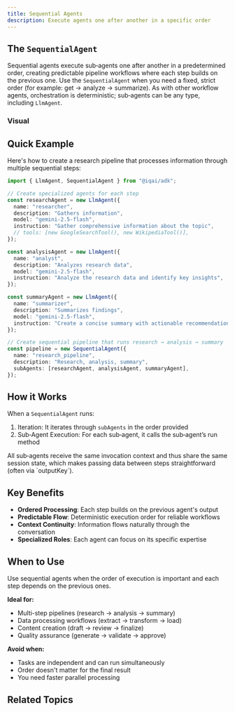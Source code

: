```yaml
---
title: Sequential Agents
description: Execute agents one after another in a specific order
---
```



## The `SequentialAgent`

Sequential agents execute sub‑agents one after another in a predetermined order, creating predictable pipeline workflows where each step builds on the previous one. Use the `SequentialAgent` when you need a fixed, strict order (for example: get → analyze → summarize). As with other workflow agents, orchestration is deterministic; sub‑agents can be any type, including `LlmAgent`.

### Visual

<Mermaid
  chart="
flowchart TD
  U[User or Upstream] --> S[SequentialAgent]
  S --> A[Agent A]
  A --> B[Agent B]
  B --> C[Agent C]
  A -. writes state: key1 .-> S
  B -. reads key1 / writes key2 .-> S
  C -. reads key2 .-> S
"
/>

## Quick Example

Here's how to create a research pipeline that processes information through multiple sequential steps:

```typescript
import { LlmAgent, SequentialAgent } from "@iqai/adk";

// Create specialized agents for each step
const researchAgent = new LlmAgent({
  name: "researcher",
  description: "Gathers information",
  model: "gemini-2.5-flash",
  instruction: "Gather comprehensive information about the topic",
  // tools: [new GoogleSearchTool(), new WikipediaTool()],
});

const analysisAgent = new LlmAgent({
  name: "analyst",
  description: "Analyzes research data",
  model: "gemini-2.5-flash",
  instruction: "Analyze the research data and identify key insights",
});

const summaryAgent = new LlmAgent({
  name: "summarizer",
  description: "Summarizes findings",
  model: "gemini-2.5-flash",
  instruction: "Create a concise summary with actionable recommendations",
});

// Create sequential pipeline that runs research → analysis → summary
const pipeline = new SequentialAgent({
  name: "research_pipeline",
  description: "Research, analysis, summary",
  subAgents: [researchAgent, analysisAgent, summaryAgent],
});
```

## How it Works

When a `SequentialAgent` runs:

1. Iteration: It iterates through `subAgents` in the order provided
2. Sub‑Agent Execution: For each sub‑agent, it calls the sub‑agent’s run method

<Callout type="info" title="Shared Invocation Context">
All sub‑agents receive the same invocation context and thus share the same session state, which makes passing data between steps straightforward (often via `outputKey`).
</Callout>

## Key Benefits

- **Ordered Processing**: Each step builds on the previous agent's output
- **Predictable Flow**: Deterministic execution order for reliable workflows
- **Context Continuity**: Information flows naturally through the conversation
- **Specialized Roles**: Each agent can focus on its specific expertise

## When to Use

<Callout type="info" title="Order Matters">
Use sequential agents when the order of execution is important and each step depends on the previous ones.
</Callout>

**Ideal for:**
- Multi-step pipelines (research → analysis → summary)
- Data processing workflows (extract → transform → load)
- Content creation (draft → review → finalize)
- Quality assurance (generate → validate → approve)

**Avoid when:**
- Tasks are independent and can run simultaneously
- Order doesn't matter for the final result
- You need faster parallel processing


## Related Topics

<Cards>
  <Card
    title="Parallel Agents"
    description="Run agents simultaneously when order doesn't matter"
    href="/docs/framework/agents/workflow-agents/parallel-agents"
  />

  <Card
    title="Loop Agents"
    description="Repeat execution until conditions are met"
    href="/docs/framework/agents/workflow-agents/loop-agents"
  />

  <Card
    title="Agent Builder"
    description="Fluent API for creating and configuring agents"
    href="/docs/framework/agents/agent-builder"
  />
</Cards>